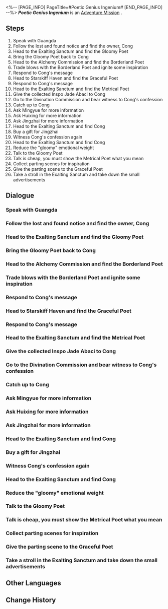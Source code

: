 <%-- [PAGE_INFO]
PageTitle=#Poetic Genius Ingenium#
[END_PAGE_INFO] --%>
{{Stub|Dialogue, characters, and location(s)}}
{{Mission Infobox
|id            = 2020901
|title         = 
|image         = Mission Poetic Genius Ingenium.png
|type          = Adventure
|event_name    = 
|chapter       = 
|requirements  = [[Trailblaze Mission]] ''[[A Dragon Gallant, Its Ocean Distant]]'' completed
|summary       = Once again, Cong gets rejected by Jingzhai, in the most definitive and reasonable manner.<br />The changes immortality brings will take time to manifest.
|characters    = <!--characters that appear in this mission-->
|startLocation = <!--location as it intially appears on the mission screen-->
|world         = <!--i.e. Penacony-->
|area          = <!--i.e. A Child's Dream-->
|prev          = 
|next          = 
|exp           = 300
|credits       = 80000
|stellarJade   = 
|other         = {{Card List|Traveler's Guide*8; Refined Aether*3; Lost Crystal*6; Strale*25|delim=;}}
}}
'''''Poetic Genius Ingenium''''' is an [[Adventure Mission]]<!--in [world]-->.

==Steps==
# Speak with Guangda
# Follow the lost and found notice and find the owner, Cong
# Head to the Exalting Sanctum and find the Gloomy Poet
# Bring the Gloomy Poet back to Cong
# Head to the Alchemy Commission and find the Borderland Poet
# Trade blows with the Borderland Poet and ignite some inspiration
# Respond to Cong's message
# Head to Starskiff Haven and find the Graceful Poet
# Respond to Cong's message
# Head to the Exalting Sanctum and find the Metrical Poet
# Give the collected Inspo Jade Abaci to Cong
# Go to the Divination Commission and bear witness to Cong's confession
# Catch up to Cong
# Ask Mingyue for more information
# Ask Huixing for more information
# Ask Jingzhai for more information
# Head to the Exalting Sanctum and find Cong
# Buy a gift for Jingzhai
# Witness Cong's confession again
# Head to the Exalting Sanctum and find Cong
# Reduce the "gloomy" emotional weight
# Talk to the Gloomy Poet
# Talk is cheap, you must show the Metrical Poet what you mean
# Collect parting scenes for inspiration
# Give the parting scene to the Graceful Poet
# Take a stroll in the Exalting Sanctum and take down the small advertisements

<!--
==Gameplay Notes==

--><!--
==Trial Character==

-->
==Dialogue==
{{Stub Dialogue}}
===Speak with Guangda===
{{Mission Description|type=adventure|location=<!--to be added-->|The duties of the Realm-Keeping Commission's orderlies are like bricks, to be moved wherever they are needed. The work of Guangda is not an easy one, and now he is worrying in front of the Realm-Keeping Commission chancery...<br />Out of goodwill, you can ask him if he needs help, but whether you will help is a different matter...}}
{{Dialogue Start}}
:{{tx}}
{{Dialogue End}}

===Follow the lost and found notice and find the owner, Cong===
{{Mission Description|type=adventure|location=<!--to be added-->|update|According to the lost-and-found notice, the owner is "Cong, craftsman of the Artisanship Commission." Maybe you should ask him what happened.<br />The words "Big Reward" is written on the lost-and-found notice. For one who is brimming with the spirit of exploration such as yourself, you have to see what this big reward is, right?<br />Of course, the most important thing is that you have a willing heart to help others.}}
{{Dialogue Start}}
:{{tx}}
{{Dialogue End}}

===Head to the Exalting Sanctum and find the Gloomy Poet===
{{Mission Description|type=adventure|location=<!--to be added-->|update|The recovery of a Gloomy Poet sounds like a literary anecdote. Regrettably, what you are looking for is, in fact, a Baroumbrella ingenium.<br />According to Cong, he created different types of "Poetic Genius Ingenia" to write the most moving poem in the world. This is what they call "being your own miracle maker," right?<br />However, is there really such a thing as the most touching poem in the world?}}
{{Dialogue Start}}
:{{tx}}
{{Dialogue End}}

===Bring the Gloomy Poet back to Cong===
{{Mission Description|type=adventure|location=<!--to be added-->|update|You went to great lengths to reduce the emotional weight of the Gloomy Poet. Next up is bringing it back to Cong.<br />You've heard about the millions of people who suffer from depression. If only they were like Baroumbrellas, just needing a little adjustment of their emotional weights.<br />At least you understand now that emotions are sometimes beyond your control.}}
{{Dialogue Start}}
:{{tx}}
{{Dialogue End}}

===Head to the Alchemy Commission and find the Borderland Poet===
{{Mission Description|type=adventure|location=<!--to be added-->|update|According to the position of the Gloomy Poet, the Borderland Poet should currently be in the Alchemy Commission. Go and recover its Inspo Jade Abacus.<br />Cong said that he created different poets to write love poems, so does the Borderland Poet really write "love poems"?<br />Perhaps it's a love poem written to the Cloud Knights.}}
{{Dialogue Start}}
:{{tx}}
{{Dialogue End}}

===Trade blows with the Borderland Poet and ignite some inspiration===
{{Mission Description|type=adventure|location=<!--to be added-->|update|The Borderland Poet said, "Draw the inspiration of poetry from the burning passion of combat!"<br />You understand the moment you see the Borderland Poet. Sooner or later, you must give it a thrashing.<br />The time is now.}}
{{Dialogue Start}}
:{{tx}}
{{Dialogue End}}

===Respond to Cong's message===
{{Mission Description|type=adventure|location=<!--to be added-->|update|Cong sent a message. Hurry up and check it out. It may be the position of the next poet.<br />Perhaps he's still bugging you about the progress? Are there still those who doubt your capabilities?}}
{{Dialogue Start}}
:{{tx}}
{{Dialogue End}}

===Head to Starskiff Haven and find the Graceful Poet===
{{Mission Description|type=adventure|location=<!--to be added-->|update|According to the Gloomy Poet's location, the Graceful Poet is currently in Starskiff Haven. Go and recover its Inspo Jade Abacus.<br />The Borderland Poet had a career guarding the frontier, so the Graceful Poets won't just randomly take action, right?<br />I don't think anyone can really understand this kind of thing.}}
{{Dialogue Start}}
:{{tx}}
{{Dialogue End}}

===Respond to Cong's message===
{{Mission Description|type=adventure|location=<!--to be added-->|update|Cong sent a message. Hurry up and check it out. It may be the position of the next poet.<br />Perhaps he's still bugging you about the progress? Are there still those who doubt your capabilities?}}
{{Dialogue Start}}
:{{tx}}
{{Dialogue End}}

===Head to the Exalting Sanctum and find the Metrical Poet===
{{Mission Description|type=adventure|location=<!--to be added-->|update|According to Cong's clues, the Metrical Poet is currently in the Exalting Sanctum's Spare Time Book Shop. Go and recover its Inspo Jade Abacus.<br />As it turns out, Cong doesn't distinguish the ingenia according to the styles of poetry. Rather, it's just whatever first comes to his mind.<br />It doesn't matter, you'll get the job done.}}
{{Dialogue Start}}
:{{tx}}
{{Dialogue End}}

===Give the collected Inspo Jade Abaci to Cong===
{{Mission Description|type=adventure|location=<!--to be added-->|update|Give Cong the collected Inspo Jade Abaci so that he can create the best "Poetic Genius Ingenium" through "big data training."<br />Thinking about how much effort Cong has gone through just to write a respectable love poem, you can't help but feel a little exhausted.<br />Is this what it's like being a Xianzhou youth with too much free time?}}
{{Dialogue Start}}
:{{tx}}
{{Dialogue End}}

===Go to the Divination Commission and bear witness to Cong's confession===
{{Mission Description|type=adventure|location=<!--to be added-->|update|Cong hopes that you can witness his successful confession to Jingzhai.<br />But first, he has to succeed. You have a hunch that Cong is approaching this a little too simplistically.<br />To be honest, if just a poem is enough for a successful confession, then all the rules of this world will certainly fall apart.}}
{{Dialogue Start}}
:{{tx}}
{{Dialogue End}}

===Catch up to Cong===
{{Mission Description|type=adventure|location=<!--to be added-->|update|Cong fled, unsurprisingly. Anyway, let's catch up first.<br />Cong never really had any self-confidence. Perhaps he knew before he opened his mouth. Let's comfort him and let this blow over.<br />That aside, you haven't even received your "Big Reward" yet.}}
{{Dialogue Start}}
:{{tx}}
{{Dialogue End}}

===Ask Mingyue for more information===
{{Mission Description|type=adventure|location=<!--to be added-->|update|As you feared, Cong never got to know Jingzhai serious and didn't even know what she really liked. You have no choice but to go ask around.<br />Of course, you found Jingzhai's refusal to be a little suspicious. Maybe you'll find some new clues if you ask carefully.<br />Doesn't that poet, Guyu, stir concern in anyone?}}
{{Dialogue Start}}
:{{tx}}
{{Dialogue End}}

===Ask Huixing for more information===
{{Mission Description|type=adventure|location=<!--to be added-->|update|As you feared, Cong never got to know Jingzhai serious and didn't even know what she really liked. You have no choice but to go ask around.<br />Of course, you found Jingzhai's refusal to be a little suspicious. Maybe you'll find some new clues if you ask carefully.<br />Doesn't that poet, Guyu, stir concern in anyone?}}
{{Dialogue Start}}
:{{tx}}
{{Dialogue End}}

===Ask Jingzhai for more information===
{{Mission Description|type=adventure|location=<!--to be added-->|update|As you feared, Cong never got to know Jingzhai serious and didn't even know what she really liked. You have no choice but to go ask around.<br />Of course, you found Jingzhai's refusal to be a little suspicious. Maybe you'll find some new clues if you ask carefully.<br />Doesn't that poet, Guyu, stir concern in anyone?}}
{{Dialogue Start}}
:{{tx}}
{{Dialogue End}}

===Head to the Exalting Sanctum and find Cong===
{{Mission Description|type=adventure|location=<!--to be added-->|update|Cong returned to the Exalting Sanctum, but he hasn't recovered from the failure of the confession. Go and tell Cong what you've learned.<br />You learned that most of the Vidyadhara in Xianzhou are indifferent and not good at forming attachments with others. But at the end of the day, that's just a stereotype.<br />Cong, just give it your all!}}
{{Dialogue Start}}
:{{tx}}
{{Dialogue End}}

===Buy a gift for Jingzhai===
{{Mission Description|type=adventure|location=<!--to be added-->|update|Cong decided to confess once again, this time with a carefully prepared gift and a sincere heart. Anyway, set off now to buy the gift.<br />After listening to your analysis, Cong immediately regained his spirits. Cong is really a simple young man. <br />If so, does Jingzhai really know?}}
{{Dialogue Start}}
:{{tx}}
{{Dialogue End}}

===Witness Cong's confession again===
{{Mission Description|type=adventure|location=<!--to be added-->|update|Cong wants to confess his love again shortly. He knows that he was Jingzhai's lover in his previous life, and this gives him added confidence. Go and witness it again, this should be the last time.<br />Logically speaking, this occasion does not require your presence at all. But, who knows how and where things will pan out?<br />You should see it through to the end.}}
{{Dialogue Start}}
:{{tx}}
{{Dialogue End}}

===Head to the Exalting Sanctum and find Cong===
{{Mission Description|type=adventure|location=<!--to be added-->|update|Cong has withdrawn into himself again. You know what he's been through and feel sorry for him. Go check on him. Hopefully his spirits will lighten up.<br />Besides, you haven't gotten that "Big Reward" you've been thinking about all this time.<br />It's not necessarily a bad thing to experience something like this at least once.}}
{{Dialogue Start}}
:{{tx}}
{{Dialogue End}}

===Reduce the "gloomy" emotional weight===
{{Mission Description|type=adventure|location=<!--to be added-->|update|According to Cong, as long as the "gloomy" emotional weight is lowered, the Gloomy Poet can speak normally. Go ahead, easy does it.<br />If you have the skills of Clara or Serval, you might be able to transform this Gloomy Poet into a grumpy old man... Oh, forget it.<br />As long as its gloominess doesn't affect its daily life, it can be taken as its little quirk.}}
{{Dialogue Start}}
:{{tx}}
{{Dialogue End}}

===Talk to the Gloomy Poet===
{{Mission Description|type=adventure|location=<!--to be added-->|update|You should have successfully lowered the "gloomy" emotional weight, and it should be able to speak normally. Give it a shot. You still have to bring it to Cong anyway.<br />You feel that Cong is a handful and the ingenia he made are also very troublesome. Moreover, what's coming up next thing will also be very problematic.<br />But you are someone who likes solving problems, that is the undeniable truth.}}
{{Dialogue Start}}
:{{tx}}
{{Dialogue End}}

===Talk is cheap, you must show the Metrical Poet what you mean===
{{Mission Description|type=adventure|location=<!--to be added-->|update|What era are we living in? You're still talking about those old forms? You have to show it what liberal poetry is like.<br />Maybe you can swing this bat around, I think that's called "Brutalist Poetry"!}}
{{Dialogue Start}}
:{{tx}}
{{Dialogue End}}

===Collect parting scenes for inspiration===
{{Mission Description|type=adventure|location=<!--to be added-->|update|People come and go on Xianzhou, so why worry about not having a touching parting? You are sensitive and can feel the sorrow of parting.<br />This may be related to situations you are familiar with. People always have to experience "parting," be it expected or not.}}
{{Dialogue Start}}
:{{tx}}
{{Dialogue End}}

===Give the parting scene to the Graceful Poet===
{{Mission Description|type=adventure|location=<!--to be added-->|update|You are very good at photographing these parting moments. Bring them to the Graceful Poet.<br />There are many forms of parting, but what worries people is always the "uncertain date of return."}}
{{Dialogue Start}}
:{{tx}}
{{Dialogue End}}

===Take a stroll in the Exalting Sanctum and take down the small advertisements===
{{Mission Description|type=adventure|location=<!--to be added-->|update|The duties of the Realm-Keeping Commission often involve trivial things, and taking down small advertisements will not be the last of them. Since you accepted Guangda's milk tea, help him out with this task.<br />Sometimes, even an outworlder like you can't help but wonder, is the Realm-Keeping Commission really a commission?}}
{{Dialogue Start}}
:{{tx}}
{{Dialogue End}}

==Other Languages==
{{Other Languages
|en   = Poetic Genius Ingenium
|zhs  = 诗仙机器人
|zht  = 詩仙機器人
|ja   = 詩仙ロボット
|ko   = 시인 로봇
|es   = Ingenios poetas
|fr   = La fabrique à poètes
|ru   = Роботы-стихоплёты
|th   = หุ่นยนต์เจ้าแห่งกวี
|vi   = Robot Tiên Thơ
|de   = Mechanische Dichtergenies
|id   = Robot Penyair
|pt   = Engenho Gênio Poético
}}

==Change History==
{{Change History|1.2}}
